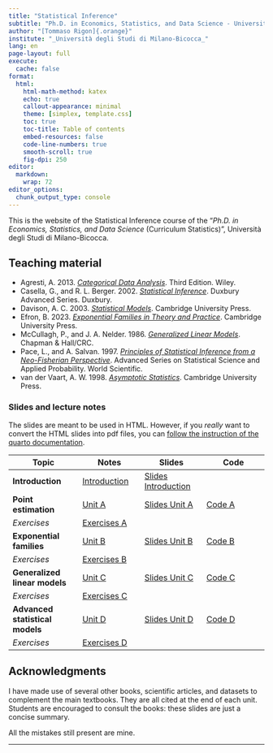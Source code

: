 ```yaml
---
title: "Statistical Inference"
subtitle: "Ph.D. in Economics, Statistics, and Data Science - University of Milano-Bicocca"
author: "[Tommaso Rigon]{.orange}"
institute: "_Università degli Studi di Milano-Bicocca_"
lang: en
page-layout: full
execute:
  cache: false
format:
  html:
    html-math-method: katex
    echo: true
    callout-appearance: minimal
    theme: [simplex, template.css]
    toc: true
    toc-title: Table of contents
    embed-resources: false
    code-line-numbers: true
    smooth-scroll: true
    fig-dpi: 250
editor: 
  markdown: 
    wrap: 72
editor_options: 
  chunk_output_type: console
---
```


This is the website of the [Statistical Inference]{.blue} course of the
"*Ph.D. in Economics, Statistics, and Data Science* (Curriculum
Statistics)", Università degli Studi di Milano-Bicocca.

## Teaching material

- Agresti, A. 2013. [*Categorical Data Analysis*](https://onlinelibrary.wiley.com/doi/book/10.1002/0471249688). Third Edition. Wiley.
- Casella, G., and R. L. Berger. 2002. [*Statistical Inference*](https://www.routledge.com/Statistical-Inference/Casella-Berger/p/book/9781032593036). Duxbury Advanced Series. Duxbury.
- Davison, A. C. 2003. [*Statistical Models*](https://www.cambridge.org/core/books/statistical-models/8EC19F80551F52D4C58FAA2022048FC7). Cambridge University Press.
- Efron, B. 2023. [*Exponential Families in Theory and Practice*](https://www.cambridge.org/core/books/exponential-families-in-theory-and-practice/45CE4C98DEAB5EC9D6934E9DAC002F5F). Cambridge University Press.
- McCullagh, P., and J. A. Nelder. 1986. [*Generalized Linear Models*](https://www.taylorfrancis.com/books/mono/10.1201/9780203753736/generalized-linear-models-mccullagh). Chapman & Hall/CRC.
- Pace, L., and A. Salvan. 1997. [*Principles of Statistical Inference from a Neo-Fisherian Perspective*](https://www.worldscientific.com/worldscibooks/10.1142/3409). Advanced Series on Statistical Science and Applied Probability. World Scientific.
- van der Vaart, A. W. 1998. [*Asymptotic Statistics*](https://www.cambridge.org/core/books/asymptotic-statistics/A3C7DAD3F7E66A1FA60E9C8FE132EE1D). Cambridge University Press.

### Slides and lecture notes

The slides are meant to be used in HTML. However, if you *really* want
to convert the HTML slides into pdf files, you can [follow the
instruction of the quarto
documentation](https://quarto.org/docs/presentations/revealjs/presenting.html#print-to-pdf).

| Topic                           | Notes                                | Slides                                             | Code                  |
|--------------------|------------------|------------------|------------------|
| **Introduction**                | [Introduction](slides/un_intro.html) | [Slides Introduction](slides/un_intro_slides.html) |                       |
| **Point estimation**            | [Unit A](slides/un_A.html)           | [Slides Unit A](slides/un_A_slides.html)           | [Code A](code/un_A.R) |
| *Exercises*                     | [Exercises A](exe/exe_A.html)        |                                                    |                       |
| **Exponential families**        | [Unit B](slides/un_B.html)           | [Slides Unit B](slides/un_B_slides.html)           | [Code B](code/un_B.R) |
| *Exercises*                     | [Exercises B](exe/exe_B.html)        |                                                    |                       |
| **Generalized linear models**   | [Unit C](slides/un_C.html)           | [Slides Unit C](slides/un_C_slides.html)           | [Code C](code/un_C.R) |
| *Exercises*                     | [Exercises C](exe/exe_C.html)        |                                                    |                       |
| **Advanced statistical models** | [Unit D](slides/un_D.html)           | [Slides Unit D](slides/un_D_slides.html)           | [Code D](code/un_D.R) |
| *Exercises*                     | [Exercises D](exe/exe_D.html)        |                                                    |                       |

<!-- ## Exam -->

<!-- #### Mock exam -->

<!-- An example of written examination is provided at [this link](exe/exe_exam.html).  -->

<!-- ## Prerequisites -->

<!-- Knowledge of the topics (i) linear algebra, (ii) linear models is highly recommended. -->

<!-- Knowledge of topics covered in the courses Probability and Statistics M -->

<!-- and Advanced Statistics M is also highly recommended. -->

## Acknowledgments

<!-- The primary source of this website's content are the textbooks [Azzalini and Scarpa (2011)]{.blue} and [Hastie, Tibshirani, and Friedman (2009)]{.orange}. A few pictures have been taken from the textbooks; in these cases the original source is cited.  -->

I have made use of several other books, scientific articles, and
datasets to complement the main textbooks. They are all cited at the end
of each unit. Students are encouraged to consult the books: these slides
are just a concise summary.

<!-- I am also grateful to Aldo Solari, who gracefully shared the material of the courses [Data Mining](https://aldosolari.github.io/DM/) and [Statistical Learning](https://aldosolari.github.io/SL/). These websites have been used to lay the basis of this course. -->

All the mistakes still present are mine.

------------------------------------------------------------------------

